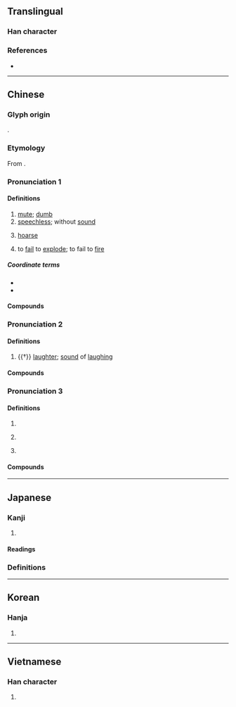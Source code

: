 {{also|唖|哑}}
{{character info}}
==Translingual==
{{Han simplified forms|啞|唖|哑|ex=y}}

===Han character===
{{Han char|rn=30|rad=口|as=08|sn=11|four=61017|canj=RMLM|ids=⿰口亞}}

===References===
* {{Han ref|kx=0196.150|dkj=03835|dj=0417.240|hdz=10636.070|uh=555E|ud=21854|bh=B0D7|bd=45271}}

----

==Chinese==

===Glyph origin===
{{Han etym}}
{{Han compound|ls=psc|口|c1=s|t1=mouth|亞|c2=p}}.

===Etymology===
From {{inh|zh|sit-pro|*m-ʔa||mute}}.

===Pronunciation 1===
{{zh-forms|s=哑|alt=瘂-“mute; hoarse”,𤺘}}
{{zh-pron
|m=yǎ
|ma=Zh-ya.ogg
|c=aa2
|c-t=a2
|g=nga3
|h=pfs=á;gd=a3
|md=ā
|mn=xm,qz,jj,tw:é/zz:ée/ml,jj,tw:á
|mn_note=é/ée - vernacular; á - literary
|mn-t=ê2
|w=2o
|mc=1
|oc=1
|cat=a
}}

====Definitions====
{{zh-hanzi}}

# [[mute]]; [[dumb]] {{gloss|unable to speak}}
# [[speechless]]; without [[sound]]
#: {{zh-x|啞劇|mime}}
#: {{zh-x|啞鈴|dumbbell}}
#: {{zh-x|啞口無言|to be left speechless}}
# [[hoarse]]
#: {{zh-x|喊 得{de} 我 嗓子{zi} 都 啞 了|to have shouted myself hoarse}}
# {{lb|zh|of a shell, bomb, etc.}} to [[fail]] to [[explode]]; {{lb|zh|of a firearm}} to fail to [[fire]]

=====Coordinate terms=====
* {{zh-l|聾|deaf}}
* {{zh-l|盲|blind}}

====Compounds====
{{zh-der|啞口|啞聲|啞子|啞劇|低啞|啞子做夢|啞戲|啞口無言|喝啞吧酒|啞子托夢|吃啞吧虧|嘶啞|喑啞|啞板|啞穴|啞巴|啞謎|咿啞|啞巴虧|天聾地啞|啞子得夢|啞默悄靜|啞酒|啞嗓|咿咿啞啞|啞鈴|啞炮|沙啞|打啞謎|推聾做啞|猜啞謎|推聾裝啞|瘖啞|盲婚啞嫁|演啞劇|梵啞鈴|瘖啞人|聾啞學校|詐啞佯聾|聾啞|聾盲瘖啞|裝聾作啞|聾啞症|裝聾裝啞|啞語}}

===Pronunciation 2===
{{zh-forms|s=哑|alt=䛩}}
{{zh-pron
|m=yǎ,è,1nb=standard in Mainland and Taiwan,2nb=literary variant
|c=ak1,aak1
|h=
|md=
|mn=qz:iak/tw:ek
|w=
|mc=3+4
|oc=n,3+4
|cat=n
}}

====Definitions====
{{zh-hanzi}}

# {{†}} {{lb|zh|onomatopoeia}} [[laughter]]; [[sound]] of [[laughing]]

====Compounds====
{{zh-der|啞啞|啞然無言|啞然失色|啞然失笑|啞然}}

===Pronunciation 3===
{{zh-pron
|m=yā
|c=aa1
|h=
|md=
|mn=qz,tw:a
|w=
|mc=2
|oc=n,2
|cat=a
}}

====Definitions====
{{zh-hanzi}}

# {{zh-alt-form|呀}}
# {{lb|zh|onomatopoeia}} {{n-g|The sound of cawing.}}
# {{lb|zh|onomatopoeia}} {{n-g|The sound of a child learning to speak.}}

====Compounds====
{{zh-der|嘔啞|嘔嘔啞啞|啞吒/哑咤|啞咽|嗚啞|啞啞學語}}

----

==Japanese==
{{ja-kanji forms|唖|啞|ex=y}}

===Kanji===
{{ja-kanji|grade=9|rs=口08|shin=唖}}

# {{ja-kyujitai spelling of|唖}}

====Readings====
{{ja-readings
|goon=え, やく
|kanon=あ, あく
|kun=おし-
}}

===Definitions===
{{ja-gv|唖}}

----

==Korean==

===Hanja===
{{ko-hanja|hangeul=아|rv=a|mr=a}}

# {{rfdef|ko|sort=口08}}

----

==Vietnamese==

===Han character===
{{vi-readings|reading=á, ạ, ớ|rs=口08}}

# {{rfdef|vi|sort=口08}}